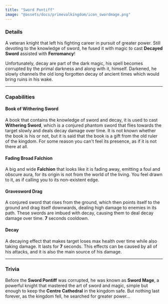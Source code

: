 ```yaml
---
title: "Sword Pontiff"
image: "@assets/docs/primevalkingdom/icon_swordmage.png"
---
```


### Details

A veteran knight that left his fighting career in pursuit of greater power. Still devoting to the knowledge of sword, he fused it with magic to cast **Decayed Sword** assisted with **Ferromancy**!

Unfortunately, decay are part of the dark magic, his spell becomes corrupted by the primal darkness and along with it, himself. Darkened, he slowly channels the old long forgotten decay of ancient times which would bring ruins in his wake.

---

### Capabilities

<Tabs client:load>

<Tab name="Main Attack">

#### Book of Withering Sword

A book that contains the knowledge of sword and decay, it is used to cast **Withering Sword**, which is a conjured phantom sword that flies towards the target slowly and deals decay damage over time. It is not known whether the book is his or not, but it is said that the book is a gift from the old ruler of the kingdom. For some reason you can't feel its presence, as if it is not there at all.

#### Fading Broad Falchion

A big and wide **Falchion** that looks like it is fading away, emitting a foul and obscure aura, for its origin is not from the world of the living. You feel drawn to it, as if calling you to its non-existent edge.

</Tab>

<Tab name="Ability">

#### Gravesword Drag

A conjured sword that rises from the ground, which then points itself to the ground and drag itself downwards, dealing high damage to enemies in its path. These swords are imbued with decay, causing them to deal decay damage over time. **7** seconds cooldown.

</Tab>

<Tab name="Effects">

#### Decay

A decaying effect that makes target loses max health over time while also taking damage. It lasts for **7** seconds. This effects can be caused by all of his attacks, and it is also the main source of his damage.

</Tab>

</Tabs>

---

### Trivia

<Accordion client:load title="Past?">

Before the **Sword Pontiff** was corrupted, he was known as **Sword Mage**, a powerful knight that mastered the art of sword and magic, simple but enough to keep the **Centre Cathedral** in the kingdom safe. But nothing last forever, as the kingdom fell, he searched for greater power...

</Accordion>
